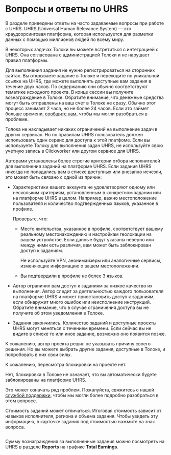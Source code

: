 # Вопросы и ответы по UHRS

В разделе приведены ответы на часто задаваемые вопросы при работе с UHRS. UHRS (Universal Human Relevance System) — это краудсорсинговая платформа, которая используется для разметки данных с помощью миллионов людей по всему миру.

<Cut title="Как устроены задачи от UHRS? Не будет ли проблем в Толоке из-за того, что я перехожу на другую платформу?">

В некоторых задачах Толоки вы можете встретиться с интеграцией с UHRS. Она согласована с администрацией Толоки и не нарушает правил платформы.

Для выполнения задания не нужно регистрироваться на сторонних сайтах. Вы открываете задание в Толоке и переходите по уникальной ссылке на UHRS, где можете выполнять доступные вам задания в течение двух часов. По содержанию они обычно соответствуют тематике исходного проекта. В конце сессии вы получите вознаграждение в Толоке. Обратите внимание, что денежные средства могут быть отправлены на ваш счет в Толоке не сразу. Обычно этот процесс занимает 2 часа, но не более 24 часов. Если это займет больше времени, [сообщите нам](../troubleshooting/support#contact), чтобы мы могли разобраться в проблеме.

</Cut>

<Cut title="Можно ли одновременно выполнять задачи UHRS в Толоке и в другом сервисе?">

Толока не накладывает никаких ограничений на выполнение задач в других сервисах. Но по правилам UHRS пользователь должен использовать один сервис для доступа к этой платфоме. Если вы используете Толоку для выполнения задач UHRS, не используйте свою учетную запись в Clickworker или другом сервисе для UHRS.

</Cut>

<Cut title="Почему я не вижу задач на UHRS?">

Авторами установлены более строгие критерии отбора исполнителей для выполнения заданий на платформе UHRS. Если задания UHRS никогда не попадались вам в списке доступных или внезапно исчезли, это может быть связано с одной из причин:

- Характеристики вашего аккаунта не удовлетворяют одному или нескольким критериям, установленным в конкретном задании или на платформе UHRS в целом. Например, важно местоположение пользователя и количество подтвержденных языков, указанное в профиле.

    Проверьте, что:

    - Место жительства, указанное в профиле, соответствует вашему реальному местонахождению и настройкам геолокации на вашем устройстве. Если данные будут указаны неверно или между ними есть различия, вам может быть заблокирован доступ к заданиям.

        Не используйте VPN, анонимайзеры или аналогичные сервисы, изменяющие информацию о вашем местоположении.

    - Вы подтвердили в профиле не более 3 языков.

- Автор ограничил вам доступ к заданиям за низкое качество их выполнения. Автор следит за деятельностью каждого пользователя на платформе UHRS и может приостановить доступ к заданиям, если обнаружит много ошибок или неисполнение инструкций. Обратите внимание, что в случае ограничения доступа вы не получите об этом уведомления в Толоке.

- Задания закончились. Количество заданий и доступные проекты UHRS могут меняться с течением времени. Если сейчас вы не видите в списке то или иное задание, возможно оно появится позже.

</Cut>

<Cut title="Меня заблокировали на UHRS, почему?">

К сожалению, автор проекта решил не указывать причину своего решения. Но вы можете выбрать другие задания, доступные в Толоке, и попробовать в них свои силы.

</Cut>

<Cut title="Можно ли пересмотреть блокировку на UHRS? Я сделал все правильно!">

К сожалению, пересмотра блокировки на проекте нет.

</Cut>

<Cut title="Меня заблокировали в Толоке. Повлияет ли это на UHRS?">

Нет, блокировка в Толоке не означает, что вы автоматически будете заблокированы на платформе UHRS.

</Cut>

<Cut title="Я перешел по ссылке, а у меня белый экран c сообщением об ошибке. Что-то не работает?">

Это может означать ряд проблем. Пожалуйста, свяжитесь с нашей [службой поддержки](../troubleshooting/support#contact), чтобы мы могли более подробно разобраться в этом вопросе.

</Cut>

<Cut title="Мои задания отличаются по стоимости от заданий моего друга.">

Стоимость заданий может отличаться. Итоговая стоимость зависит от навыков исполнителя, региона и объема задания. Чтобы увидеть эту информацию, в карточке задания под стоимостью нажмите на знак вопроса.

<Image withBackground imageId="1677848119429" alt="" />

</Cut>

<Cut title="Как посмотреть сумму за выполненное задание?">

Сумму вознаграждения за выполненные задания можно посмотреть на UHRS в разделе **Reports** на графике **Total Earnings**.

</Cut>
